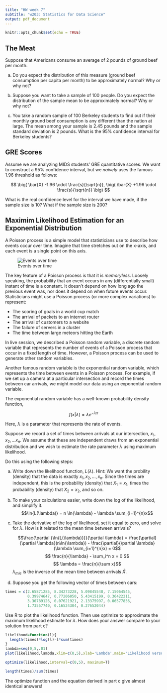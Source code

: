 ```yaml
---
title: "HW week 7"
subtitle: "w203: Statistics for Data Science"
output: pdf_document
---
```


```r
knitr::opts_chunk$set(echo = TRUE)
```



## The Meat 

Suppose that Americans consume an average of 2 pounds of ground beef per month.

(a) Do you expect the distribution of this measure (ground beef consumption per capita per month) to be approximately normal? Why or why not?

(b) Suppose you want to take a sample of 100 people. Do you expect the distribution of the sample mean to be approximately normal? Why or why not?

(c) You take a random sample of 100 Berkeley students to find out if their monthly ground beef consumption is any different than the nation at large.  The mean among your sample is 2.45 pounds and the sample standard deviation is 2 pounds. What is the 95\% confidence interval for Berkeley students?



## GRE Scores
Assume we are analyzing MIDS students' GRE quantitative scores. We want to construct a $95\%$ confidence interval, but we *naively* uses the famous 1.96 threshold as follows:

$$ \big( \bar{X} -1.96 \cdot \frac{s}{\sqrt{n}}, \big( \bar{X} +1.96 \cdot \frac{s}{\sqrt{n}} \big) $$

What is the real confidence level for the interval we have made, if the sample size is 10?  What if the sample size is 200? 

## Maximim Likelihood Estimation for an Exponential Distribution

A Poisson process is a simple model that statisticians use to describe how events occur over time.  Imagine that time stretches out on the x-axis, and each event is a single point on this axis.

![Events over time](poisson.png)

The key feature of a Poisson process is that it is *memoryless*.  Loosely speaking, the probability that an event occurs in any (differentially small) instant of time is a constant.  It doesn't depend on how long ago the previous event was, nor does it depend on when future events occur.  Statisticians might use a Poisson process (or more complex variations) to represent:

- The scoring of goals in a world cup match
- The arrival of packets to an internet router
- The arrival of customers to a website
- The failure of servers in a cluster
- The time between large meteors hitting the Earth

In live session, we described a Poisson random variable, a discrete random variable that represents the number of events of a Poisson process that occur in a fixed length of time.  However, a Poisson process can be used to generate other random variables.

Another famous random variable is the exponential random variable, which represents the time between events in a Poisson process.  For example, if we set up a camera at a particular intersection and record the times between car arrivals, we might model our data using an exponential random variable.

The exponential random variable has a well-known probability density function,

$$ f(x|\lambda) = \lambda e^{-\lambda x} $$

Here, $\lambda$ is a parameter that represents the rate of events.

Suppose we record a set of times between arrivals at our intersection, $x_1, x_2, ... x_n$.  We assume that these are independent draws from an exponential distribution and we wish to estimate the rate parameter $\lambda$ using maximum likelihood.

Do this using the following steps:

a. Write down the likelihood function, $L(\lambda)$.  Hint: We want the probility (density) that the data is exactly $x_1, x_2,...,x_n$.  Since the times are independent, this is the probability (density) that $X_1 = x_1$, times the probability (density) that $X_2 = x_2$, and so on.

b. To make your calculations easier, write down the log of the likelihood, and simplify it.
    $$\ln{L(\lambda)} = n \ln{\lambda} - \lambda \sum_{i=1}^{n}x$$


c. Take the derivative of the log of likelihood, set it equal to zero, and solve for $\lambda$.  How is it related to the mean time between arrivals?

    $$\frac{\partial {\ln{L(\lambda)}}}{\partial \lambda} = \frac{\partial}{\partial \lambda}(n\ln{\lambda}) - \frac{\partial}{\partial \lambda} (\lambda \sum_{i=1}^{n}x) = 0$$
    $$ \frac{n}{\lambda} - \sum_i^n x = 0 $$
    $$ \lambda = \frac{n}{\sum x}$$
    $\lambda_{mle}$ is the inverse of the mean time between arrivals $\bar{X}$.
    

d. Suppose you get the following vector of times between cars:

```r
times = c(2.65871285, 8.34273228, 5.09845548, 7.15064545,
          0.39974647, 0.77206050, 5.43415199, 0.36422211,
          3.30789126, 0.07621921, 2.13375997, 0.06577856,
          1.73557740, 0.16524304, 0.27652044)
```

Use R to plot the likelihood function. Then use optimize to approximate the maximum likelihood estimate for $\lambda$. How does your answer compare to your solution from part c?
```r
likelihood=function(l){
  length(times)*log(l)-l*sum(times)
}
lambda=seq(0,5,.01)
plot(likelihood,lambda,xlim=c(0,5),xlab='Lambda',main="Likelihood versus Lambda")

optimize(likelihood,interval=c(0,5), maximum=T)

length(times)/sum(times)

```

The optimize function and the equation derived in part c give almost identical answers!
